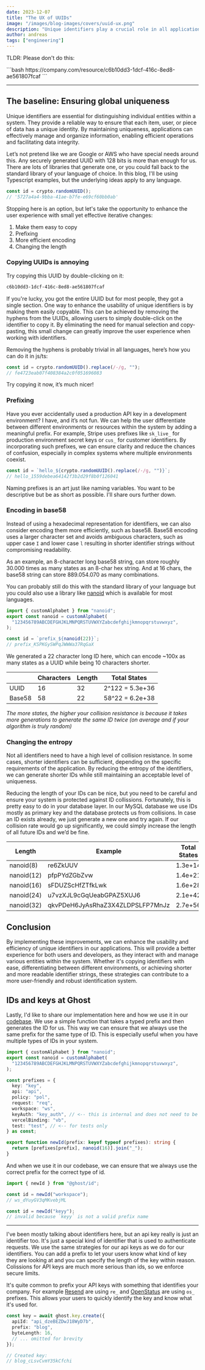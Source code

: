 ```yaml
---
date: 2023-12-07
title: "The UX of UUIDs"
image: "/images/blog-images/covers/uuid-ux.png"
description: "Unique identifiers play a crucial role in all applications, from user authentication to resource management. While using a standard UUID will satisfy all your security concerns, there’s a lot we can improve for our users."
author: andreas
tags: ["engineering"]
---
```


<p className="text-center">
TLDR: Please don't do this:
</p>
```bash
https://company.com/resource/c6b10dd3-1dcf-416c-8ed8-ae561807fcaf
```

---

## The baseline: Ensuring global uniqueness

Unique identifiers are essential for distinguishing individual entities within a system. They provide a reliable way to ensure that each item, user, or piece of data has a unique identity. By maintaining uniqueness, applications can effectively manage and organize information, enabling efficient operations and facilitating data integrity.

Let’s not pretend like we are Google or AWS who have special needs around this. Any securely generated UUID with 128 bits is more than enough for us. There are lots of libraries that generate one, or you could fall back to the standard library of your language of choice. In this blog, I'll be using Typescript examples, but the underlying ideas apply to any language.

```typescript
const id = crypto.randomUUID();
// '5727a4a4-9bba-41ae-b7fe-e69cf60bb0ab'
```

Stopping here is an option, but let's take the opportunity to enhance the user experience with small yet effective iterative changes:

1. Make them easy to copy
2. Prefixing
3. More efficient encoding
4. Changing the length

### Copying UUIDs is annoying

Try copying this UUID by double-clicking on it:

```bash
c6b10dd3-1dcf-416c-8ed8-ae561807fcaf
```

If you're lucky, you got the entire UUID but for most people, they got a single section. One way to enhance the usability of unique identifiers is by making them easily copyable. This can be achieved by removing the hyphens from the UUIDs, allowing users to simply double-click on the identifier to copy it. By eliminating the need for manual selection and copy-pasting, this small change can greatly improve the user experience when working with identifiers.

Removing the hyphens is probably trivial in all languages, here’s how you can do it in js/ts:

```typescript
const id = crypto.randomUUID().replace(/-/g, "");
// fe4723eab07f408384a2c0f051696083
```

Try copying it now, it’s much nicer!

### Prefixing

Have you ever accidentally used a production API key in a development environment? I have, and it’s not fun.
We can help the user differentiate between different environments or resources within the system by adding a meaningful prefix. For example, Stripe uses prefixes like `sk_live_` for production environment secret keys or `cus_` for customer identifiers. By incorporating such prefixes, we can ensure clarity and reduce the chances of confusion, especially in complex systems where multiple environments coexist.

```typescript
const id = `hello_${crypto.randomUUID().replace(/-/g, "")}`;
// hello_1559debea64142f3b2d29f8b0f126041
```

Naming prefixes is an art just like naming variables. You want to be descriptive but be as short as possible. I'll share ours further down.

### Encoding in base58

Instead of using a hexadecimal representation for identifiers, we can also consider encoding them more efficiently, such as base58. Base58 encoding uses a larger character set and avoids ambiguous characters, such as upper case `I` and lower case `l` resulting in shorter identifier strings without compromising readability.

As an example, an 8-character long base58 string, can store roughly 30.000 times as many states as an 8-char hex string. And at 16 chars, the base58 string can store 889.054.070 as many combinations.

You can probably still do this with the standard library of your language but you could also use a library like [nanoid](https://github.com/ai/nanoid) which is available for most languages.

```typescript
import { customAlphabet } from "nanoid";
export const nanoid = customAlphabet(
  "123456789ABCDEFGHJKLMNPQRSTUVWXYZabcdefghijkmnopqrstuvwxyz",
);

const id = `prefix_${nanoid(22)}`;
// prefix_KSPKGySWPqJWWWa37RqGaX
```

We generated a 22 character long ID here, which can encode ~100x as many states as a UUID while being 10 characters shorter.

|        | Characters | Length | Total States    |
| ------ | ---------- | ------ | --------------- |
| UUID   | 16         | 32     | 2^122 = 5.3e+36 |
| Base58 | 58         | 22     | 58^22 = 6.2e+38 |

_The more states, the higher your collision resistance is because it takes more generations to generate the same ID twice (on average and if your algorithm is truly random)_

### Changing the entropy

Not all identifiers need to have a high level of collision resistance. In some cases, shorter identifiers can be sufficient, depending on the specific requirements of the application. By reducing the entropy of the identifiers, we can generate shorter IDs while still maintaining an acceptable level of uniqueness.

Reducing the length of your IDs can be nice, but you need to be careful and ensure your system is protected against ID collissions. Fortunately, this is pretty easy to do in your database layer. In our MySQL database we use IDs mostly as primary key and the database protects us from collisions. In case an ID exists already, we just generate a new one and try again. If our collision rate would go up significantly, we could simply increase the length of all future IDs and we’d be fine.

| Length     | Example                          | Total States |
| ---------- | -------------------------------- | ------------ |
| nanoid(8)  | re6ZkUUV                         | 1.3e+14      |
| nanoid(12) | pfpPYdZGbZvw                     | 1.4e+21      |
| nanoid(16) | sFDUZScHfZTfkLwk                 | 1.6e+28      |
| nanoid(24) | u7vzXJL9cGqUeabGPAZ5XUJ6         | 2.1e+42      |
| nanoid(32) | qkvPDeH6JyAsRhaZ3X4ZLDPSLFP7MnJz | 2.7e+56      |

## Conclusion

By implementing these improvements, we can enhance the usability and efficiency of unique identifiers in our applications. This will provide a better experience for both users and developers, as they interact with and manage various entities within the system. Whether it's copying identifiers with ease, differentiating between different environments, or achieving shorter and more readable identifier strings, these strategies can contribute to a more user-friendly and robust identification system.

## IDs and keys at Ghost

Lastly, I'd like to share our implementation here and how we use it in our [codebase](https://github.com/getghost/ghost/blob/main/internal/id/src/index.ts). We use a simple function that takes a typed prefix and then generates the ID for us. This way we can ensure that we always use the same prefix for the same type of ID. This is especially useful when you have multiple types of IDs in your system.

```typescript title="/internal/ids/src/index.ts"
import { customAlphabet } from "nanoid";
export const nanoid = customAlphabet(
  "123456789ABCDEFGHJKLMNPQRSTUVWXYZabcdefghijkmnopqrstuvwxyz",
);

const prefixes = {
  key: "key",
  api: "api",
  policy: "pol",
  request: "req",
  workspace: "ws",
  keyAuth: "key_auth", // <-- this is internal and does not need to be short or pretty
  vercelBinding: "vb",
  test: "test", // <-- for tests only
} as const;

export function newId(prefix: keyof typeof prefixes): string {
  return [prefixes[prefix], nanoid(16)].join("_");
}
```

And when we use it in our codebase, we can ensure that we always use the correct prefix for the correct type of id.

```typescript title="somewhere.ts"
import { newId } from "@ghost/id";

const id = newId("workspace");
// ws_dYuyGV3qMKvebjML

const id = newId("keyy");
// invalid because `keyy` is not a valid prefix name
```

---

I've been mostly talking about identifiers here, but an api key really is just an identifier too. It's just a special kind of identifier that is used to authenticate requests. We use the same strategies for our api keys as we do for our identifiers. You can add a prefix to let your users know what kind of key they are looking at and you can specify the length of the key within reason.
Colissions for API keys are much more serious than ids, so we enforce secure limits.

It's quite common to prefix your API keys with something that identifies your company. For example [Resend](https://resend.com) are using `re_` and [OpenStatus](https://openstatus.dev) are using `os_` prefixes. This allows your users to quickly identify the key and know what it's used for.

```typescript title="setting the key length and a prefix using @ghost/api"
const key = await ghost.key.create({
  apiId: "api_dzeBEZDwJ18WyD7b",
  prefix: "blog",
  byteLength: 16,
  // ... omitted for brevity
});

// Created key:
// blog_cLsvCvmY35kCfchi
```
